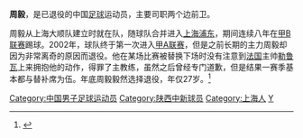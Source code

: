 {{Football player infobox
| playername = 周毅
| fullname = 周毅
| englishfullname = Zhou Yi
| countryofbirth = {{CHN}}
| cityofbirth = [[上海|上海]]
| dateofbirth = {{birth date and age|1975|8|28}}
| height = {{height|m=1.83}}
| position = 边前卫
| currentclub = 已退役
| youthyears = 
| youthclubs = 上海青年队
| years = 1994-1998年<br/>1999-2002年
| clubs = [[上海豫园足球俱乐部|上海大顺/豫园]]<br/>[[陕西中新|上海浦东/中远]]
| caps(goals) =
| nationalyears =
| nationalteam =
| nationalcaps(goals) =
|}}
'''周毅'''{{BD|1975年|8月28日|||Z}}，是已退役的中国[[足球|足球]]运动员，主要司职两个边前卫。

周毅从上海大顺队建立时就在队，随球队合并进入[[陕西中新|上海浦东]]，期间连续八年在[[甲B联赛|甲B联赛]]踢球。2002年，球队终于第一次进入[[甲A联赛|甲A联赛]]，但是之前长期的主力周毅却因为非常离奇的原因而退役。他在某场比赛被替换下场时没有注意到[[法国|法国]]主帅[[克洛德·勒鲁瓦|勒鲁瓦]]上来拥抱他的动作，得罪了主教练，虽然之后曾经专门道歉，但是结果一赛季基本都与替补席为伍。年底周毅毅然选择退役，年仅27岁。<ref>{{cite news|url=http://news.sports.cn/china/chinao/news/2004-03-05/99591.html|title=原中远球员周毅：29岁闪电结婚 绿茵场已成往事|publisher=东方体育日报|date=2004-03-05|accessdate=2009-01-01|deadurl=yes|archiveurl=https://web.archive.org/web/20110613214550/http://news.sports.cn/china/chinao/news/2004-03-05/99591.html|archivedate=2011-06-13}}</ref>

<small>
<references />
</small>

{{DEFAULTSORT:ZHOU Yi}}
[[Category:中国男子足球运动员|Category:中国男子足球运动员]]
[[Category:陕西中新球员|Category:陕西中新球员]]
[[Category:上海人|Category:上海人]]
[[Category:周姓|Y]]